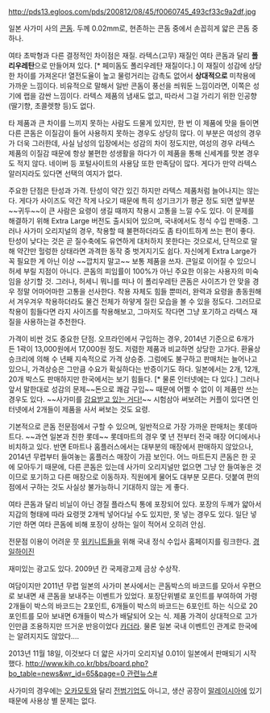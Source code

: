 http://pds13.egloos.com/pds/200812/08/45/f0060745_493cf33c9a2df.jpg

일본 사가미 사의 [[콘돔]]. 두께 0.02mm로, 현존하는 콘돔 중에서 손꼽히게 얇은 콘돔 중 하나.

여타 초박형과 다른 결정적인 차이점은 재질. 라텍스(고무) 재질인 여타 콘돔과 달리 '''폴리우레탄'''으로 만들어져 있다. [* 페미돔도 폴리우레탄 재질이다.] 이 재질이 성감에 상당한 차이를 가져온다! 열전도율이 높고 물렁거리는 감촉도 없어서 '''상대적으로''' 미착용에 가까운 느낌이다. 비유적으로 말해서 일반 콘돔이 풍선을 씌워둔 느낌이라면, 이쪽은 성기에 랩을 감싼 느낌이다. 라텍스 제품의 냄새도 없고, 따라서 그걸 가리기 위한 인공향(딸기향, 초콜렛향 등)도 없다.

타 제품과 큰 차이를 느끼지 못하는 사람도 드물게 있지만, 한 번 이 제품에 맛을 들이면 다른 콘돔은 이질감이 들어 사용하지 못하는 경우도 상당히 많다. 이 부분은 여성의 경우가 더욱 그러한데, 사실 남성의 입장에서는 성감의 차이 정도지만, 여성의 경우 라텍스 제품의 이질감 때문에 항상 불편한 성생활을 하다가 이 제품을 통해 신세계를 맛본 경우도 적지 않다. 네이버 등 포털사이트의 사용담 또한 만족담이 많다. 게다가 만약 라텍스 알러지라도 있다면 선택의 여지가 없다.

주요한 단점은 탄성과 가격. 탄성이 약간 있긴 하지만 라텍스 제품처럼 늘어나지는 않는다. 게다가 사이즈도 약간 작게 나오기 때문에 특히 성기크기가 평균 정도 되면 앞부분~~귀두~~이 큰 사람은 요령이 생길 때까지 착용시 고통을 느낄 수도 있다. 이 문제를 해결하기 위해 Extra Large 버전도 출시되어 있으며, 국내에서도 정식 수입 판매중. 그러나 사가미 오리지널의 경우, 착용할 때 불편하더라도 좀 타이트하게 쓰는 편이 좋다. 탄성이 낮다는 것은 곧 질수축에도 유연하게 대처하지 못한다는 것으로서, 단적으로 말해 약간만 헐렁한 상태라면 과격한 동작 중 벗겨지기도 쉽다. 자신에게 Extra Large가 꼭 필요한 게 아닌 이상 ~~깝치지 말고~~ 보통 제품을 쓰자. 큰일로 이어질 수 있으니 허세 부릴 지점이 아니다. 콘돔의 피임률이 100%가 아닌 주요한 이유는 사용자의 미숙임을 상기할 것. 그러나, 허세니 뭐니를 떠나 이 폴리우레탄 콘돔은 사이즈가 안 맞을 경우 정말 어마어마한 고통을 선사한다. 착용 자체도 힘들 뿐떠러, 완력과 요령을 총동원해서 겨우겨우 착용하더라도 물건 전체가 하얗게 질린 모습을 볼 수 있을 정도다. 그러므로 착용이 힘들다면 라지 사이즈를 착용해보고, 그마저도 작다면 그냥 포기하고 라텍스 재질을 사용하는걸 추천한다.

가격이 비싼 것도 중요한 단점. 오프라인에서 구입하는 경우, 2014년 기준으로 6개가 든 1곽이 13,000원에서 17,000원 정도. 저렴한 제품과 비교하면 상당한 고가다. 환율상승크리에 의해 수 년째 지속적으로 가격 상승중. 그럼에도 불구하고 판매처는 늘어나고 있으니, 가격상승은 그만큼 수요가 확실하다는 반증이기도 하다. 일본에서는 2개, 12개, 20개 박스도 판매하지만 한국에서는 보기 힘들다. [* 물론 인터넷에는 다 있다.] 그러나 앞서 말한대로 성감의 문제~~돈으로 쾌감 구입~~ 때문에 어쩔 수 없이 이 제품만 쓰는 경우도 있다. ~~사가미를 [[강요받고 있는 거다!]]~~ 시험삼아 써보려는 커플이 있다면 인터넷에서 2개들이 제품을 사서 써보는 것도 요령.

기본적으로 콘돔 전문점에서 구할 수 있으며, 일반적으로 가장 가까운 판매처는 롯데마트다. ~~과연 일본과 친한 롯데~~ 롯데마트의 경우 몇 년 전부터 전국 매장 어디에서나 비치하고 있다. 반면 E마트나 홈플러스에서는 대부분의 매장에서 판매하지 않았으나, 2014년 무렵부터 들여놓는 홈플러스 매장이 가끔 보인다. 어느 마트든지 콘돔은 한 곳에 모아두기 때문에, 다른 콘돔은 있는데 사가미 오리지널만 없으면 그냥 안 들여놓은 것이므로 포기하고 다른 매장으로 이동하자. 직원에게 물어도 대부분 모른다. 덧붙여 편의점에서 구하는 것도 사실상 불가능하니 기대하지 않는 게 좋다.

여타 콘돔과 달리 비닐이 아닌 경질 플라스틱 통에 포장되어 있다. 포장의 두께가 얇아서 지갑의 형태에 따라 요령껏 2개씩 넣어다닐 수도 있지만, 못 넣는 경우도 있다. 일단 넣기만 하면 여타 콘돔에 비해 포장이 상하는 일이 적어서 오히려 안심.

전문점 이용이 어려운 뭇 [[위키니트]]들을 위해 국내 정식 수입사 홈페이지를 링크한다. [http://www.kih.co.kr 경일하이진] 

{{{#!html
<object width="425" height="344"><param name="movie" value="http://www.youtube.com/v/FrgWYl-NPK4&hl=ko_KR&fs=1&rel=0"></param><param name="allowFullScreen" value="true"></param><param name="allowscriptaccess" value="always"></param><embed src="http://www.youtube.com/v/FrgWYl-NPK4&hl=ko_KR&fs=1&rel=0" type="application/x-shockwave-flash" allowscriptaccess="always" allowfullscreen="true" width="425" height="344"></embed></object>
}}}

재미있는 광고도 있다. 2009년 칸 국제광고제 금상 수상작.

여담이지만 2011년 무렵 일본의 사가미 본사에서는 콘돔박스의 바코드를 모아서 우편으로 보내면 새 콘돔을 보내주는 이벤트가 있었다. 포장단위별로 포인트를 부여하여 가령 2개들이 박스의 바코드는 2포인트, 6개들이 박스의 바코드는 6포인트 하는 식으로 20포인트를 모아 보내면 6개들이 박스가 배달되어 오는 식. 제품 가격이 상대적으로 고가인만큼 조용하지만 뜨거운 반응이었다 [[카더라]]. 물론 일본 국내 이벤트인 관계로 한국에는 알려지지도 않았다….

2013년 11월 18일, 이것보다 더 얇은 사가미 오리지널 0.01이 일본에서 판매되기 시작했다. [[http://www.kih.co.kr/bbs/board.php?bo_table=news&wr_id=65&page=0 관련뉴스#]] 

사가미의 경우에는 [[오카모토]]와 달리 [[전범기업]]도 아니고, 생산 공장이 [[말레이시아]]에 있기 때문에 사용상 별 문제는 없다. 

